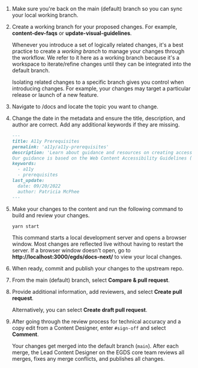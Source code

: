 1. Make sure you're back on the main (default) branch so you can sync your local working branch.

2. Create a working branch for your proposed changes. For example, **content-dev-faqs** or **update-visual-guidelines**.

   Whenever you introduce a set of logically related changes, it's a best practice to create a *working branch* to manage your changes through the workflow. We refer to it here as a working branch because it\'s a workspace to iterate/refine changes until they can be integrated into the default branch.

   Isolating related changes to a specific branch gives you control when introducing changes. For example, your changes may target a particular release or launch of a new feature.   

3. Navigate to /docs and locate the topic you want to change. 

4. Change the date in the metadata and ensure the title, description, and author are correct. Add any additional keywords if they are missing.

   ```markdown
   ---
   title: A11y Prerequisites
   permalink: 'a11y/a11y-prerequisites'
   description: 'Learn about guidance and resources on creating accessible and inclusive experiences. 
   Our guidance is based on the Web Content Accessibility Guidelines (WCAG) 2.1 AA standards.'
   keywords:
     - a11y
     - prerequisites
   last_update: 
     date: 09/20/2022
     author: Patricia McPhee
   ---
   ```
5. Make your changes to the content and run the following command to build and review your changes.

   ```
   yarn start
   ```

   This command starts a local development server and opens a browser window. Most changes are reflected live without having to restart the server. If a browser window doesn\'t open, go to **http://localhost:3000/egds/docs-next/** to view your local changes. 

6. When ready, commit and publish your changes to the upstream repo.

7. From the main (default) branch, select **Compare & pull request**.

8. Provide additional information, add reviewers, and select **Create pull request**.

   Alternatively, you can select **Create draft pull request**.

9. After going through the review process for technical accuracy and a copy edit from a Content Designer, enter `#sign-off` and select **Comment**.

   Your changes get merged into the default branch (`main`).  After each merge, the Lead Content Designer on the EGDS core team reviews all merges, fixes any merge conflicts, and publishes all changes.